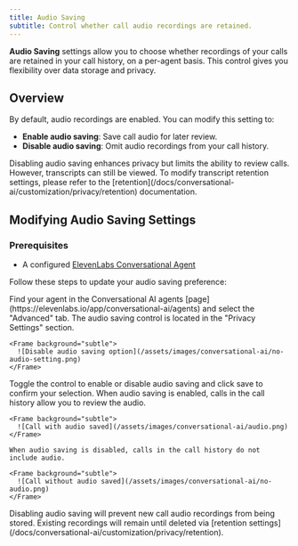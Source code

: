 ```yaml
---
title: Audio Saving
subtitle: Control whether call audio recordings are retained.
---
```


**Audio Saving** settings allow you to choose whether recordings of your calls are retained in your call history, on a per-agent basis. This control gives you flexibility over data storage and privacy.

## Overview

By default, audio recordings are enabled. You can modify this setting to:

- **Enable audio saving**: Save call audio for later review.
- **Disable audio saving**: Omit audio recordings from your call history.

<Info>
  Disabling audio saving enhances privacy but limits the ability to review calls. However,
  transcripts can still be viewed. To modify transcript retention settings, please refer to the
  [retention](/docs/conversational-ai/customization/privacy/retention) documentation.
</Info>

## Modifying Audio Saving Settings

### Prerequisites

- A configured [ElevenLabs Conversational Agent](/docs/conversational-ai/quickstart)

Follow these steps to update your audio saving preference:

<Steps>
  <Step title="Access audio saving settings">
    Find your agent in the Conversational AI agents [page](https://elevenlabs.io/app/conversational-ai/agents) and select the "Advanced" tab.
    The audio saving control is located in the "Privacy Settings" section.

    <Frame background="subtle">
      ![Disable audio saving option](/assets/images/conversational-ai/no-audio-setting.png)
    </Frame>

</Step>

<Step title="Choose saving option">
  Toggle the control to enable or disable audio saving and click save to confirm your selection.
</Step>

  <Step title="Review call history">
    When audio saving is enabled, calls in the call history allow you to review the audio.

    <Frame background="subtle">
      ![Call with audio saved](/assets/images/conversational-ai/audio.png)
    </Frame>

    When audio saving is disabled, calls in the call history do not include audio.

    <Frame background="subtle">
      ![Call without audio saved](/assets/images/conversational-ai/no-audio.png)
    </Frame>

  </Step>
</Steps>

<Warning>
  Disabling audio saving will prevent new call audio recordings from being stored. Existing
  recordings will remain until deleted via [retention
  settings](/docs/conversational-ai/customization/privacy/retention).
</Warning>

